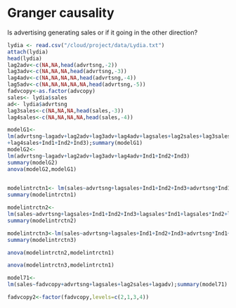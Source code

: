 # Granger causality 

Is advertising generating sales or if it going in the other direction? 


```r
lydia <- read.csv("/cloud/project/data/Lydia.txt")
attach(lydia)
head(lydia)
lag2adv<-c(NA,NA,head(advrtsng,-2))
lag3adv<-c(NA,NA,NA,head(advrtsng,-3))
lag4adv<-c(NA,NA,NA,NA,head(advrtsng,-4))
lag5adv<-c(NA,NA,NA,NA,NA,head(advrtsng,-5))
fadvcopy<-as.factor(advcopy)
sales<- lydia$sales
ad<- lydia$advrtsng
lag3sales<-c(NA,NA,NA,head(sales,-3)) 
lag4sales<-c(NA,NA,NA,NA,head(sales,-4))

modelG1<-
lm(advrtsng~lagadv+lag2adv+lag3adv+lag4adv+lagsales+lag2sales+lag3sales  
+lag4sales+Ind1+Ind2+Ind3);summary(modelG1)
modelG2<-
lm(advrtsng~lagadv+lag2adv+lag3adv+lag4adv+Ind1+Ind2+Ind3)
summary(modelG2) 
anova(modelG2,modelG1)
 
```


```r
modelintrctn1<- lm(sales~advrtsng+lagsales+Ind1+Ind2+Ind3+advrtsng*Ind1+advrtsng*Ind2+advrtsng*Ind3+lagsales*Ind1+lagsales*Ind2+lagsales*Ind3)
summary(modelintrctn1)

modelintrctn2<-
lm(sales~advrtsng+lagsales+Ind1+Ind2+Ind3+lagsales*Ind1+lagsales*Ind2+lagsales*Ind3)
summary(modelintrctn2) 

modelintrctn3<-lm(sales~advrtsng+lagsales+Ind1+Ind2+Ind3+advrtsng*Ind1+advrtsng*Ind2+advrtsng*Ind3)
summary(modelintrctn3)

anova(modelintrctn2,modelintrctn1)

anova(modelintrctn3,modelintrctn1)

model71<-
lm(sales~fadvcopy+advrtsng+lagsales+lag2sales+lagadv);summary(model71) 

fadvcopy2<-factor(fadvcopy,levels=c(2,1,3,4)) 


```




